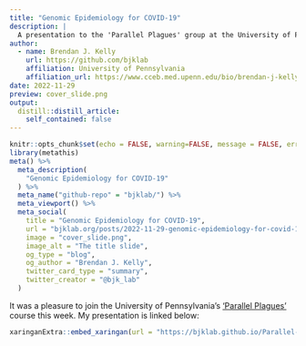 ```yaml
---
title: "Genomic Epidemiology for COVID-19"
description: |
  A presentation to the 'Parallel Plagues' group at the University of Pennsylvania .
author:
  - name: Brendan J. Kelly 
    url: https://github.com/bjklab
    affiliation: University of Pennsylvania
    affiliation_url: https://www.cceb.med.upenn.edu/bio/brendan-j-kelly-md-msce
date: 2022-11-29
preview: cover_slide.png
output:
  distill::distill_article:
    self_contained: false
---
```



```r
knitr::opts_chunk$set(echo = FALSE, warning=FALSE, message = FALSE, error = FALSE)
library(metathis)
meta() %>%
  meta_description(
    "Genomic Epidemiology for COVID-19"
  ) %>% 
  meta_name("github-repo" = "bjklab/") %>% 
  meta_viewport() %>% 
  meta_social(
    title = "Genomic Epidemiology for COVID-19",
    url = "bjklab.org/posts/2022-11-29-genomic-epidemiology-for-covid-19.html",
    image = "cover_slide.png",
    image_alt = "The title slide",
    og_type = "blog",
    og_author = "Brendan J. Kelly",
    twitter_card_type = "summary",
    twitter_creator = "@bjk_lab"
  )

```

It was a pleasure to join the University of Pennsylvania's ['Parallel Plagues'](https://penntoday.upenn.edu/news/peru-and-us-considering-factors-drive-public-health) course this week. My presentation is linked below:       
  
  
```r

xaringanExtra::embed_xaringan(url = "https://bjklab.github.io/Parallel-plagues/covid_genomic_epi_slides.html", ratio = "16:9")



```



